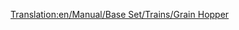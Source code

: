 [[Translation:en/Manual/Base Set/Trains/Grain Hopper]]
{{it/Manuale/Set base/Treni/Vagoni|Picture=[[File:en/Manual/Base Set/Trains/Grainhopper.png]]
|Name=Tramoggia per grano
|NormalCost=€ 2.132
|NormalWeight=19 / 49 t
|NormalCapacity=30 tonnellate di cereali
|MonoCost="
|MonoWeight=19 / 54 t
|MonoCapacity=35 tonnellate di cereali
|MagCost="
|MagWeight=19 / 56 t
|MagCapacity=37 tonnellate di cereali
|Description=Si noti che i carri bestiame e quelli per cereali hanno capacità diverse, quindi compensare opportunamente quando si compone un treno misto da una fattoria.
}}